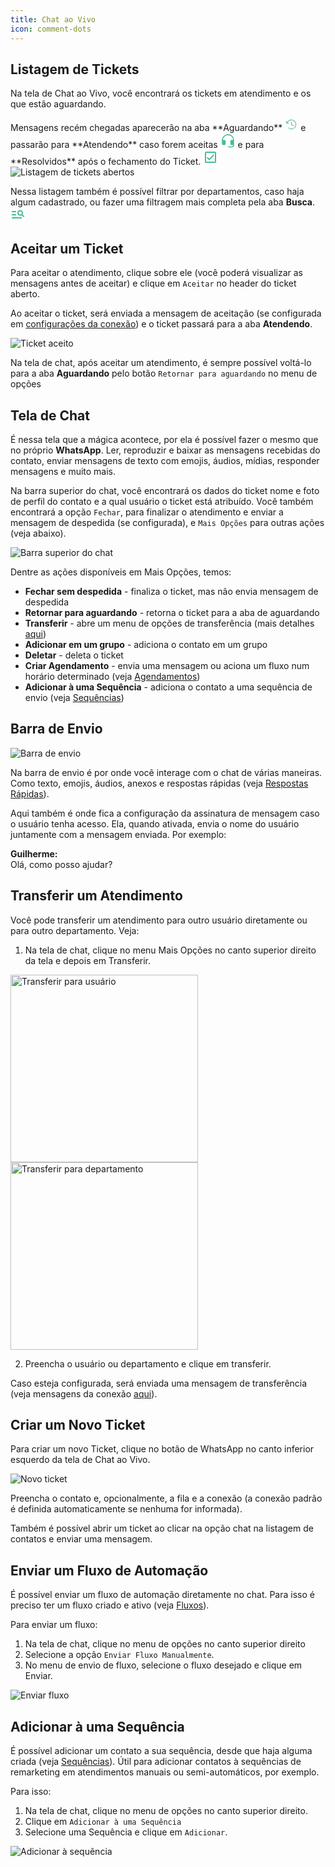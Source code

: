 ```yaml
---
title: Chat ao Vivo
icon: comment-dots
---
```


## Listagem de Tickets

Na tela de Chat ao Vivo, você encontrará os tickets em atendimento e os que estão aguardando.

<span>
    Mensagens recém chegadas aparecerão na aba **Aguardando**
    <svg xmlns="http://www.w3.org/2000/svg" width="1.5em" height="1.5em" viewBox="0 0 256 256"><path fill="#49bc94" d="M134 80v44.6l37.09 22.25a6 6 0 0 1-6.18 10.3l-40-24A6 6 0 0 1 122 128V80a6 6 0 0 1 12 0m-6-46a93.4 93.4 0 0 0-66.49 27.56c-8.58 8.68-16 17-23.51 25.8V64a6 6 0 0 0-12 0v40a6 6 0 0 0 6 6h40a6 6 0 0 0 0-12H44.73C52.86 88.29 60.79 79.35 70 70a82 82 0 1 1 1.7 117.62a6 6 0 1 0-8.24 8.72A94 94 0 1 0 128 34"/></svg>
    e passarão para **Atendendo** caso forem aceitas
    <svg xmlns="http://www.w3.org/2000/svg" width="1.5rem" height="1.5rem" viewBox="0 0 256 256"><path fill="#49bc94" d="M232 128v80a40 40 0 0 1-40 40h-56a8 8 0 0 1 0-16h56a24 24 0 0 0 24-24h-24a24 24 0 0 1-24-24v-40a24 24 0 0 1 24-24h23.65A88 88 0 0 0 66 65.54A87.29 87.29 0 0 0 40.36 120H64a24 24 0 0 1 24 24v40a24 24 0 0 1-24 24H48a24 24 0 0 1-24-24v-56a104.11 104.11 0 0 1 177.89-73.34A103.41 103.41 0 0 1 232 128"/></svg>
    e para **Resolvidos** após o fechamento do Ticket.
    <svg xmlns="http://www.w3.org/2000/svg" width="1.5rem" height="1.5rem" viewBox="0 0 24 24"><path fill="#49bc94" d="M19 3H5a2 2 0 0 0-2 2v14a2 2 0 0 0 2 2h14a2 2 0 0 0 2-2V5a2 2 0 0 0-2-2m0 2v14H5V5zm-9 12l-4-4l1.41-1.42L10 14.17l6.59-6.59L18 9"/></svg>
</span>
<br />

<Frame>
    <img
        src="/images/customer-service/pending-ticket.png"
        alt="Listagem de tickets abertos"
        className="rounded-lg"
    />
</Frame>

Nessa listagem também é possível filtrar por departamentos, caso haja algum cadastrado, ou fazer uma filtragem mais completa pela aba **Busca**.
<svg xmlns="http://www.w3.org/2000/svg" width="1.5rem" height="1.5rem" viewBox="0 0 24 24"><path fill="#49bc94" d="M9 6v2H2V6zm0 5v2H2v-2zm9 5v2H2v-2zm1.31-4.5c.44-.68.69-1.5.69-2.39c0-2.5-2-4.5-4.5-4.5s-4.5 2-4.5 4.5s2 4.5 4.5 4.5c.87 0 1.69-.25 2.38-.68L21 16l1.39-1.39zm-3.81.11c-1.38 0-2.5-1.11-2.5-2.5s1.12-2.5 2.5-2.5a2.5 2.5 0 0 1 0 5"/></svg>


## Aceitar um Ticket

Para aceitar o atendimento, clique sobre ele (você poderá visualizar as mensagens antes de aceitar) e clique em `Aceitar` no header do ticket aberto. 

Ao aceitar o ticket, será enviada a mensagem de aceitação (se configurada em [configurações da conexão](/definitions/connections#configuracoes-opcionais)) e o ticket passará para a aba **Atendendo**.

<Frame>
    <img
        src="/images/customer-service/open-ticket.png"
        alt="Ticket aceito"
        className="rounded-lg"
    />
</Frame>

<Note>Na tela de chat, após aceitar um atendimento, é sempre possível voltá-lo para a aba **Aguardando** pelo botão `Retornar para aguardando` no menu de opções</Note>

## Tela de Chat

É nessa tela que a mágica acontece, por ela é possível fazer o mesmo que no próprio **WhatsApp**. Ler, reproduzir e baixar as mensagens recebidas do contato, enviar mensagens de texto com emojis, áudios, mídias, responder mensagens e muito mais.

Na barra superior do chat, você encontrará os dados do ticket nome e foto de perfil do contato e a qual usuário o ticket está atribuído.
Você também encontrará a opção `Fechar`, para finalizar o atendimento e enviar a mensagem de despedida (se configurada), e `Mais Opções` para outras ações (veja abaixo).
<Frame>
    <img
        src="/images/customer-service/ticket-options.png"
        alt="Barra superior do chat"
        className="rounded-lg"
    />
</Frame>

Dentre as ações disponíveis em Mais Opções, temos:
- **Fechar sem despedida** - finaliza o ticket, mas não envia mensagem de despedida
- **Retornar para aguardando** - retorna o ticket para a aba de aguardando
- **Transferir** - abre um menu de opções de transferência (mais detalhes [aqui](#transferir-um-atendimento))
- **Adicionar em um grupo** - adiciona o contato em um grupo
- **Deletar** - deleta o ticket
- **Criar Agendamento** - envia uma mensagem ou aciona um fluxo num horário determinado (veja [Agendamentos](/scheduled-actions))
- **Adicionar à uma Sequência** - adiciona o contato a uma sequência de envio (veja [Sequências](/automation/sequences))


## Barra de Envio

<Frame>
    <img
        src="/images/customer-service/input-bar.png"
        alt="Barra de envio"
        className="rounded-lg"
    />
</Frame>

Na barra de envio é por onde você interage com o chat de várias maneiras. Como texto, emojis, áudios, anexos e respostas rápidas (veja [Respostas Rápidas](/definitions/quick-answers)).

Aqui também é onde fica a configuração da assinatura de mensagem caso o usuário tenha acesso. Ela, quando ativada, envia o nome do usuário juntamente com a mensagem enviada. Por exemplo:
<Frame>
    <b>Guilherme:</b><br/>
    Olá, como posso ajudar?
</Frame>

## Transferir um Atendimento

Você pode transferir um atendimento para outro usuário diretamente ou para outro departamento. Veja:

1. Na tela de chat, clique no menu Mais Opções no canto superior direito da tela e depois em Transferir.

<Frame>
    <img
        src="/images/customer-service/transfer-chat-user.png"
        alt="Transferir para usuário"
        className="rounded-lg"
        height="300"
    />
    <img
        src="/images/customer-service/transfer-chat-department.png"
        alt="Transferir para departamento"
        className="rounded-lg"
        height="300"
    />
</Frame>

2. Preencha o usuário ou departamento e clique em transferir.

Caso esteja configurada, será enviada uma mensagem de transferência (veja mensagens da conexão [aqui](/definitions/connections#configuracoes-opcionais)).

## Criar um Novo Ticket

Para criar um novo Ticket, clique no botão de WhatsApp no canto inferior esquerdo da tela de Chat ao Vivo.

<Frame>
    <img
        src="/images/customer-service/new-ticket.png"
        alt="Novo ticket"
        className="rounded-lg"
    />
</Frame>

Preencha o contato e, opcionalmente, a fila e a conexão (a conexão padrão é definida automaticamente se nenhuma for informada).

<Note>Também é possível abrir um ticket ao clicar na opção chat na listagem de contatos e enviar uma mensagem.</Note>

## Enviar um Fluxo de Automação

É possível enviar um fluxo de automação diretamente no chat. Para isso é preciso ter um fluxo criado e ativo (veja [Fluxos](/automation/introduction)).

Para enviar um fluxo:

1. Na tela de chat, clique no menu de opções no canto superior direito
1. Selecione a opção `Enviar Fluxo Manualmente`.
1. No menu de envio de fluxo, selecione o fluxo desejado e clique em Enviar.

<Frame>
    <img
        src="/images/customer-service/chat-send-flow.png"
        alt="Enviar fluxo"
        className="rounded-lg"
    />
</Frame>

## Adicionar à uma Sequência

É possível adicionar um contato a sua sequência, desde que haja alguma criada (veja [Sequências](/automation/sequences)). Útil para adicionar contatos à sequências de remarketing em atendimentos manuais ou semi-automáticos, por exemplo.

Para isso:

1. Na tela de chat, clique no menu de opções no canto superior direito.
1. Clique em `Adicionar à uma Sequência`
1. Selecione uma Sequência e clique em `Adicionar`.

<Frame>
    <img
        src="/images/customer-service/add-to-sequence.png"
        alt="Adicionar à sequência"
        className="rounded-lg"
    />
</Frame>